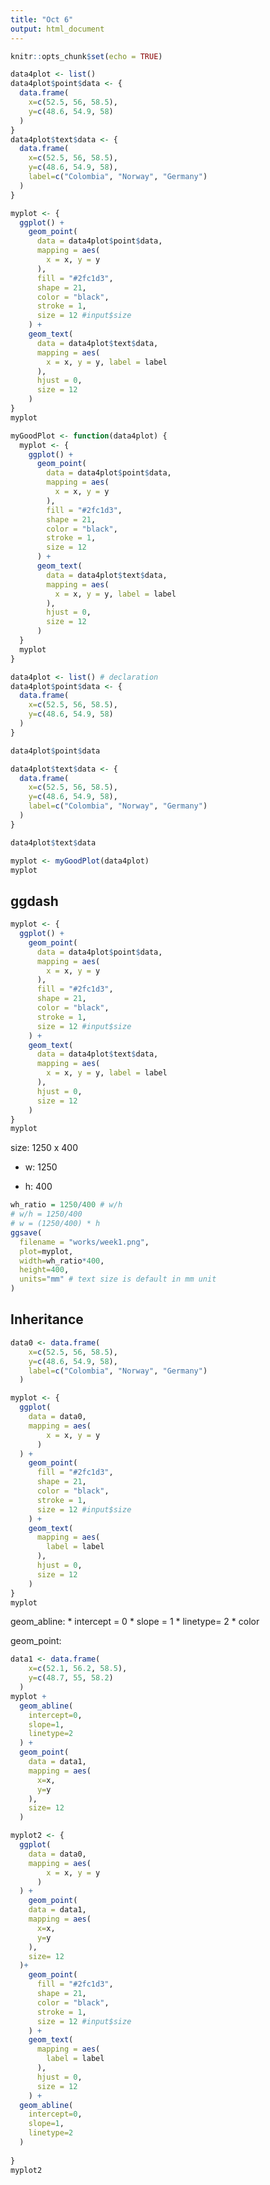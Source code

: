 ```yaml
---
title: "Oct 6"
output: html_document
---
```


```r
knitr::opts_chunk$set(echo = TRUE)
```

```r
data4plot <- list()
data4plot$point$data <- {
  data.frame(
    x=c(52.5, 56, 58.5),
    y=c(48.6, 54.9, 58)
  )
}
data4plot$text$data <- {
  data.frame(
    x=c(52.5, 56, 58.5),
    y=c(48.6, 54.9, 58),
    label=c("Colombia", "Norway", "Germany")
  )
}

myplot <- {
  ggplot() +
    geom_point(
      data = data4plot$point$data,
      mapping = aes(
        x = x, y = y
      ),
      fill = "#2fc1d3",
      shape = 21, 
      color = "black",
      stroke = 1,
      size = 12 #input$size
    ) +
    geom_text(
      data = data4plot$text$data,
      mapping = aes(
        x = x, y = y, label = label
      ),
      hjust = 0,
      size = 12
    )
}
myplot
```

```r
myGoodPlot <- function(data4plot) {
  myplot <- {
    ggplot() +
      geom_point(
        data = data4plot$point$data,
        mapping = aes(
          x = x, y = y
        ),
        fill = "#2fc1d3",
        shape = 21,
        color = "black",
        stroke = 1,
        size = 12
      ) +
      geom_text(
        data = data4plot$text$data,
        mapping = aes(
          x = x, y = y, label = label
        ),
        hjust = 0,
        size = 12
      )
  }
  myplot
}
```

```r
data4plot <- list() # declaration 
data4plot$point$data <- {
  data.frame(
    x=c(52.5, 56, 58.5),
    y=c(48.6, 54.9, 58)
  )
}
```

```r
data4plot$point$data
```



```r
data4plot$text$data <- {
  data.frame(
    x=c(52.5, 56, 58.5),
    y=c(48.6, 54.9, 58),
    label=c("Colombia", "Norway", "Germany")
  )
}
```

```r
data4plot$text$data
```



```r
myplot <- myGoodPlot(data4plot)
myplot 
```

## ggdash

```r
myplot <- {
  ggplot() +
    geom_point(
      data = data4plot$point$data,
      mapping = aes(
        x = x, y = y
      ),
      fill = "#2fc1d3",
      shape = 21, 
      color = "black",
      stroke = 1,
      size = 12 #input$size
    ) +
    geom_text(
      data = data4plot$text$data,
      mapping = aes(
        x = x, y = y, label = label
      ),
      hjust = 0,
      size = 12
    )
}
myplot
```

size: 1250 x 400

  * w: 1250
  
  * h: 400
  
  

```r
wh_ratio = 1250/400 # w/h
# w/h = 1250/400
# w = (1250/400) * h
ggsave(
  filename = "works/week1.png",
  plot=myplot,
  width=wh_ratio*400,
  height=400, 
  units="mm" # text size is default in mm unit
)
```

## Inheritance

```r
data0 <- data.frame(
    x=c(52.5, 56, 58.5),
    y=c(48.6, 54.9, 58),
    label=c("Colombia", "Norway", "Germany")
  )


```

```r
myplot <- {
  ggplot(
    data = data0,
    mapping = aes(
        x = x, y = y
      )
  ) +
    geom_point(
      fill = "#2fc1d3",
      shape = 21, 
      color = "black",
      stroke = 1,
      size = 12 #input$size
    ) +
    geom_text(
      mapping = aes(
        label = label
      ),
      hjust = 0,
      size = 12
    )
}
myplot
```

geom_abline:
  * intercept = 0
  * slope = 1
  * linetype= 2
  * color
  
geom_point:

```r
data1 <- data.frame(
    x=c(52.1, 56.2, 58.5),
    y=c(48.7, 55, 58.2)
  )
myplot +
  geom_abline(
    intercept=0,
    slope=1,
    linetype=2
  ) +
  geom_point(
    data = data1,
    mapping = aes(
      x=x,
      y=y
    ), 
    size= 12
  )

```


```r
myplot2 <- {
  ggplot(
    data = data0,
    mapping = aes(
        x = x, y = y
      )
  ) +
    geom_point(
    data = data1,
    mapping = aes(
      x=x,
      y=y
    ), 
    size= 12
  )+
    geom_point(
      fill = "#2fc1d3",
      shape = 21, 
      color = "black",
      stroke = 1,
      size = 12 #input$size
    ) +
    geom_text(
      mapping = aes(
        label = label
      ),
      hjust = 0,
      size = 12
    ) +
  geom_abline(
    intercept=0,
    slope=1,
    linetype=2
  )
  
}
myplot2
```







